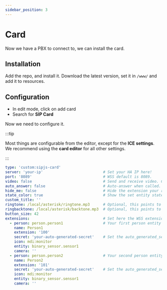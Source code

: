 ```yaml
---
sidebar_position: 3
---
```


# Card

Now we have a PBX to connect to, we can install the card.

## Installation


<Tabs groupId="install-method">
  <TabItem value="hacs" label="HACS" default>
    Add the repo, and install it.
  </TabItem>
  <TabItem value="manual" label="Manual">
    Download the latest version, set it in <code>/www/</code> and add it to resources.
  </TabItem>
</Tabs>

## Configuration

- In edit mode, click on add card
- Search for **SIP Card**

Now we need to configure it.

:::tip

Most things are configurable from the editor, except for the **ICE settings**.
We recommend using the **card editor** for all other settings.

:::

```yaml title="card configuration"
type: 'custom:sipjs-card'
server: 'your-ip'                           # Set your HA IP here!
port: '8089'                                # WSS default is 8089.
video: false                                # Send and receive video. Can require extra configuration.
auto_answer: false                          # Auto-answer when called.
hide_me: false                              # Hide the extension your registered as.
state_color: true                           # Show the set entity state in the icon.
custom_title: ''
ringtone: /local/asterisk/ringtone.mp3      # Optional, this points to /www/asterisk/ringtone.mp3
ringbacktone: /local/asterisk/backtone.mp3  # Optional, this points to /www/asterisk/backtone.mp3
button_size: 42
extensions:                                 # Set here the WSS extensions you can register as.
  - person: person.person1                  # Your first person entity here
    name: Person1
    extension: '100'
    secret: 'your-auto-generated-secret'    # Set the auto_generated_secret you set in the add-on here!
    icon: mdi:monitor
    entity: binary_sensor.sensor1
    camera: ''
  - person: person.person2                  # Your second person entity here
    name: Person2
    extension: '101'
    secret: 'your-auto-generated-secret'    # Set the auto_generated_secret you set in the add-on here!
    icon: mdi:monitor
    entity: binary_sensor.sensor1
    camera: ''
```